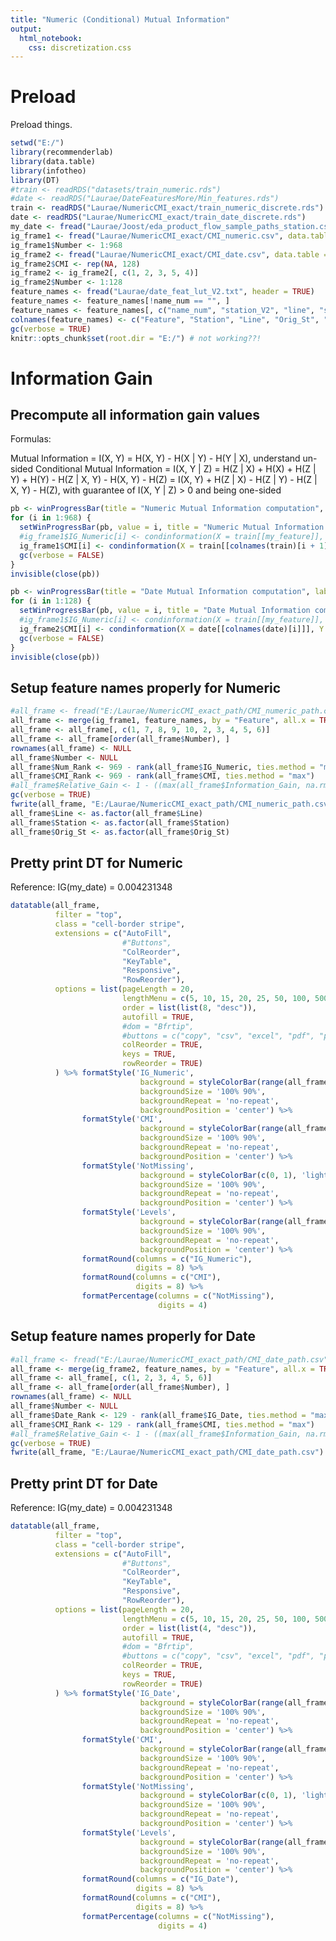 ```yaml
---
title: "Numeric (Conditional) Mutual Information"
output:
  html_notebook:
    css: discretization.css
---
```


# Preload

Preload things.

```r
setwd("E:/")
library(recommenderlab)
library(data.table)
library(infotheo)
library(DT)
#train <- readRDS("datasets/train_numeric.rds")
#date <- readRDS("Laurae/DateFeaturesMore/Min_features.rds")
train <- readRDS("Laurae/NumericCMI_exact/train_numeric_discrete.rds")
date <- readRDS("Laurae/NumericCMI_exact/train_date_discrete.rds")
my_date <- fread("Laurae/Joost/eda_product_flow_sample_paths_station.csv", data.table = FALSE)[1:1183747, "u_arr_ix"]
ig_frame1 <- fread("Laurae/NumericCMI_exact/CMI_numeric.csv", data.table = FALSE)[, c("Feature", "Levels", "IG_Numeric", "CMI", "NotMissing")]
ig_frame1$Number <- 1:968
ig_frame2 <- fread("Laurae/NumericCMI_exact/CMI_date.csv", data.table = FALSE)[, c("Feature", "Levels", "IG_Date", "NotMissing")]
ig_frame2$CMI <- rep(NA, 128)
ig_frame2 <- ig_frame2[, c(1, 2, 3, 5, 4)]
ig_frame2$Number <- 1:128
feature_names <- fread("Laurae/date_feat_lut_V2.txt", header = TRUE)
feature_names <- feature_names[!name_num == "", ]
feature_names <- feature_names[, c("name_num", "station_V2", "line", "station", "feature_nr"), with = FALSE]
colnames(feature_names) <- c("Feature", "Station", "Line", "Orig_St", "Feat_Nb")
gc(verbose = TRUE)
knitr::opts_chunk$set(root.dir = "E:/") # not working??! 
```

# Information Gain

## Precompute all information gain values

Formulas:

Mutual Information = I(X, Y) = H(X, Y) - H(X | Y) - H(Y | X), understand un-sided
Conditional Mutual Information = I(X, Y | Z) = H(Z | X) + H(X) + H(Z | Y) + H(Y) - H(Z | X, Y) - H(X, Y) - H(Z) = I(X, Y) + H(Z | X) - H(Z | Y) - H(Z | X, Y) - H(Z), with guarantee of I(X, Y | Z) > 0 and being one-sided

```r
pb <- winProgressBar(title = "Numeric Mutual Information computation", label = paste("[", format(Sys.time(), "%a %b %d %Y %X"), "] Preparing computation...", sep = ""), min = 0, max = 968, initial = 0, width = 520)
for (i in 1:968) {
  setWinProgressBar(pb, value = i, title = "Numeric Mutual Information computation", label = paste("[", format(Sys.time(), "%a %b %d %Y %X"), "] Doing feature ", colnames(train)[i + 1], " (", sprintf("%03d", i), " / 968 = ", sprintf("%05.2f", 100 * i / 968), "%)...", sep = ""))
  #ig_frame1$IG_Numeric[i] <- condinformation(X = train[[my_feature]], Y = train$Response, S = NULL, method = "emp")
  ig_frame1$CMI[i] <- condinformation(X = train[[colnames(train)[i + 1]]], Y = train$Response, S = my_date, method = "emp")
  gc(verbose = FALSE)
}
invisible(close(pb))
```

```r
pb <- winProgressBar(title = "Date Mutual Information computation", label = paste("[", format(Sys.time(), "%a %b %d %Y %X"), "] Preparing computation...", sep = ""), min = 0, max = 128, initial = 0, width = 520)
for (i in 1:128) {
  setWinProgressBar(pb, value = i, title = "Date Mutual Information computation", label = paste("[", format(Sys.time(), "%a %b %d %Y %X"), "] Doing feature ", colnames(date)[i], " (", sprintf("%03d", i), " / 128 = ", sprintf("%05.2f", 100 * i / 128), "%)...", sep = ""))
  #ig_frame1$IG_Numeric[i] <- condinformation(X = train[[my_feature]], Y = train$Response, S = NULL, method = "emp")
  ig_frame2$CMI[i] <- condinformation(X = date[[colnames(date)[i]]], Y = train$Response, S = my_date, method = "emp")
  gc(verbose = FALSE)
}
invisible(close(pb))
```

## Setup feature names properly for Numeric

```r
#all_frame <- fread("E:/Laurae/NumericCMI_exact_path/CMI_numeric_path.csv", data.table = FALSE)
all_frame <- merge(ig_frame1, feature_names, by = "Feature", all.x = TRUE)
all_frame <- all_frame[, c(1, 7, 8, 9, 10, 2, 3, 4, 5, 6)]
all_frame <- all_frame[order(all_frame$Number), ]
rownames(all_frame) <- NULL
all_frame$Number <- NULL
all_frame$Num_Rank <- 969 - rank(all_frame$IG_Numeric, ties.method = "max")
all_frame$CMI_Rank <- 969 - rank(all_frame$CMI, ties.method = "max")
#all_frame$Relative_Gain <- 1 - ((max(all_frame$Information_Gain, na.rm = TRUE) - all_frame$Information_Gain) / (max(all_frame$Information_Gain, na.rm = TRUE) - min(all_frame$Information_Gain, na.rm = TRUE)))
gc(verbose = TRUE)
fwrite(all_frame, "E:/Laurae/NumericCMI_exact_path/CMI_numeric_path.csv")
all_frame$Line <- as.factor(all_frame$Line)
all_frame$Station <- as.factor(all_frame$Station)
all_frame$Orig_St <- as.factor(all_frame$Orig_St)
```

## Pretty print DT for Numeric

Reference: IG(my_date) = 0.004231348

```r
datatable(all_frame,
          filter = "top",
          class = "cell-border stripe",
          extensions = c("AutoFill",
                         #"Buttons",
                         "ColReorder",
                         "KeyTable",
                         "Responsive",
                         "RowReorder"),
          options = list(pageLength = 20,
                         lengthMenu = c(5, 10, 15, 20, 25, 50, 100, 500, 1000),
                         order = list(list(8, "desc")),
                         autofill = TRUE,
                         #dom = "Bfrtip",
                         #buttons = c("copy", "csv", "excel", "pdf", "print"),
                         colReorder = TRUE,
                         keys = TRUE,
                         rowReorder = TRUE)
          ) %>% formatStyle('IG_Numeric',
                             background = styleColorBar(range(all_frame$IG_Numeric, na.rm = TRUE, finite = TRUE), 'lightgreen'),
                             backgroundSize = '100% 90%',
                             backgroundRepeat = 'no-repeat',
                             backgroundPosition = 'center') %>%
                formatStyle('CMI',
                             background = styleColorBar(range(all_frame$CMI, na.rm = TRUE, finite = TRUE), 'pink'),
                             backgroundSize = '100% 90%',
                             backgroundRepeat = 'no-repeat',
                             backgroundPosition = 'center') %>%
                formatStyle('NotMissing',
                             background = styleColorBar(c(0, 1), 'lightgrey'),
                             backgroundSize = '100% 90%',
                             backgroundRepeat = 'no-repeat',
                             backgroundPosition = 'center') %>%
                formatStyle('Levels',
                             background = styleColorBar(range(all_frame$Levels, na.rm = TRUE, finite = TRUE), 'lightgrey'),
                             backgroundSize = '100% 90%',
                             backgroundRepeat = 'no-repeat',
                             backgroundPosition = 'center') %>%
                formatRound(columns = c("IG_Numeric"),
                            digits = 8) %>%
                formatRound(columns = c("CMI"),
                            digits = 8) %>%
                formatPercentage(columns = c("NotMissing"),
                                 digits = 4)
```

## Setup feature names properly for Date

```r
#all_frame <- fread("E:/Laurae/NumericCMI_exact_path/CMI_date_path.csv", data.table = FALSE)
all_frame <- merge(ig_frame2, feature_names, by = "Feature", all.x = TRUE)
all_frame <- all_frame[, c(1, 2, 3, 4, 5, 6)]
all_frame <- all_frame[order(all_frame$Number), ]
rownames(all_frame) <- NULL
all_frame$Number <- NULL
all_frame$Date_Rank <- 129 - rank(all_frame$IG_Date, ties.method = "max")
all_frame$CMI_Rank <- 129 - rank(all_frame$CMI, ties.method = "max")
#all_frame$Relative_Gain <- 1 - ((max(all_frame$Information_Gain, na.rm = TRUE) - all_frame$Information_Gain) / (max(all_frame$Information_Gain, na.rm = TRUE) - min(all_frame$Information_Gain, na.rm = TRUE)))
gc(verbose = TRUE)
fwrite(all_frame, "E:/Laurae/NumericCMI_exact_path/CMI_date_path.csv")
```

## Pretty print DT for Date

Reference: IG(my_date) = 0.004231348

```r
datatable(all_frame,
          filter = "top",
          class = "cell-border stripe",
          extensions = c("AutoFill",
                         #"Buttons",
                         "ColReorder",
                         "KeyTable",
                         "Responsive",
                         "RowReorder"),
          options = list(pageLength = 20,
                         lengthMenu = c(5, 10, 15, 20, 25, 50, 100, 500),
                         order = list(list(4, "desc")),
                         autofill = TRUE,
                         #dom = "Bfrtip",
                         #buttons = c("copy", "csv", "excel", "pdf", "print"),
                         colReorder = TRUE,
                         keys = TRUE,
                         rowReorder = TRUE)
          ) %>% formatStyle('IG_Date',
                             background = styleColorBar(range(all_frame$IG_Date, na.rm = TRUE, finite = TRUE), 'lightgreen'),
                             backgroundSize = '100% 90%',
                             backgroundRepeat = 'no-repeat',
                             backgroundPosition = 'center') %>%
                formatStyle('CMI',
                             background = styleColorBar(range(all_frame$CMI, na.rm = TRUE, finite = TRUE), 'pink'),
                             backgroundSize = '100% 90%',
                             backgroundRepeat = 'no-repeat',
                             backgroundPosition = 'center') %>%
                formatStyle('NotMissing',
                             background = styleColorBar(c(0, 1), 'lightgrey'),
                             backgroundSize = '100% 90%',
                             backgroundRepeat = 'no-repeat',
                             backgroundPosition = 'center') %>%
                formatStyle('Levels',
                             background = styleColorBar(range(all_frame$Levels, na.rm = TRUE, finite = TRUE), 'lightgrey'),
                             backgroundSize = '100% 90%',
                             backgroundRepeat = 'no-repeat',
                             backgroundPosition = 'center') %>%
                formatRound(columns = c("IG_Date"),
                            digits = 8) %>%
                formatRound(columns = c("CMI"),
                            digits = 8) %>%
                formatPercentage(columns = c("NotMissing"),
                                 digits = 4)
```
